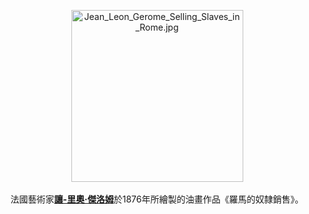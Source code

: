 <center>
[[File:Jean_Leon_Gerome_Selling_Slaves_in_Rome.jpg|275px]]
<br><br>
法國藝術家'''[[讓-里奧·傑洛姆|讓-里奧·傑洛姆]]'''於1876年所繪製的油畫作品《羅馬的奴隸銷售》。
<p>
</center>
